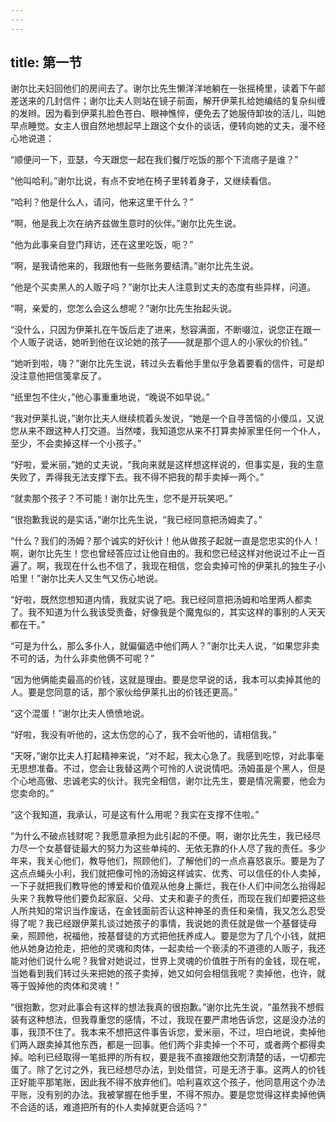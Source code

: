 ```yaml
---
---
---
```

title: 第一节
---




谢尔比夫妇回他们的房间去了。谢尔比先生懒洋洋地躺在一张摇椅里，读着下午邮差送来的几封信件；谢尔比夫人则站在镜子前面，解开伊莱扎给她编结的复杂纠缠的发辫。因为看到伊莱扎脸色苍白、眼神憔悴，便免去了她服侍卸妆的活儿，叫她早点睡觉。女主人很自然地想起早上跟这个女仆的谈话，便转向她的丈夫，漫不经心地说道：

“顺便问一下，亚瑟，今天跟您一起在我们餐厅吃饭的那个下流痞子是谁？”

“他叫哈利。”谢尔比说，有点不安地在椅子里转着身子，又继续看信。

“哈利？他是什么人，请问，他来这里干什么？”

“啊，他是我上次在纳齐兹做生意时的伙伴。”谢尔比先生说。

“他为此事亲自登门拜访，还在这里吃饭，呃？”

“啊，是我请他来的，我跟他有一些账务要结清。”谢尔比先生说。

“他是个买卖黑人的人贩子吗？”谢尔比夫人注意到丈夫的态度有些异样，问道。

“啊，亲爱的，您怎么会这么想呢？”谢尔比先生抬起头说。

“没什么，只因为伊莱扎在午饭后走了进来，愁容满面，不断啜泣，说您正在跟一个人贩子说话，她听到他在议论她的孩子——就是那个逗人的小家伙的价钱。”

“她听到啦，嗨？”谢尔比先生说，转过头去看他手里似乎急着要看的信件，可是却没注意他把信笺拿反了。

“纸里包不住火，”他心事重重地说，“晚说不如早说。”

“我对伊莱扎说，”谢尔比夫人继续梳着头发说，“她是一个自寻苦恼的小傻瓜，又说您从来不跟这种人打交道。当然喽，我知道您从来不打算卖掉家里任何一个仆人，至少，不会卖掉这样一个小孩子。”

“好啦，爱米丽，”她的丈夫说，“我向来就是这样想这样说的，但事实是，我的生意失败了，弄得我无法支撑下去。我不得不把我的帮手卖掉一两个。”

“就卖那个孩子？不可能！谢尔比先生，您不是开玩笑吧。”

“很抱歉我说的是实话，”谢尔比先生说，“我已经同意把汤姆卖了。”

“什么？我们的汤姆？那个诚实的好伙计！他从做孩子起就一直是您忠实的仆人！啊，谢尔比先生！您也曾经答应过让他自由的。我和您已经这样对他说过不止一百遍了。啊，我现在什么也不信了，我现在相信，您会卖掉可怜的伊莱扎的独生子小哈里！”谢尔比夫人又生气又伤心地说。

“好啦，既然您想知道内情，我就实说了吧。我已经同意把汤姆和哈里两人都卖了。我不知道为什么我该受责备，好像我是个魔鬼似的，其实这样的事别的人天天都在干。”

“可是为什么，那么多仆人，就偏偏选中他们两人？”谢尔比夫人说，“如果您非卖不可的话，为什么非卖他俩不可呢？”

“因为他俩能卖最高的价钱，这就是理由。要是您早说的话，我本可以卖掉其他的人。要是您同意的话，那个家伙给伊莱扎出的价钱还更高。”

“这个混蛋！”谢尔比夫人愤愤地说。

“好啦，我没有听他的，这太伤您的心了，我不会听他的，请相信我。”

“天呀，”谢尔比夫人打起精神来说，“对不起，我太心急了。我感到吃惊，对此事毫无思想准备。不过，您会让我替这两个可怜的人说说情吧。汤姆虽是个黑人，但是个心地高傲、忠诚老实的伙计。我完全相信，谢尔比先生，要是情况需要，他会为您卖命的。”

“这个我知道，我承认，可是这有什么用呢？我实在支撑不住啦。”

“为什么不破点钱财呢？我愿意承担为此引起的不便。啊，谢尔比先生，我已经尽力尽一个女基督徒最大的努力为这些单纯的、无依无靠的仆人尽了我的责任。多少年来，我关心他们，教导他们，照顾他们，了解他们的一点点喜怒哀乐。要是为了这点点蝇头小利，我们就把像可怜的汤姆这样诚实、优秀、可以信任的仆人卖掉，一下子就把我们教导他的博爱和价值观从他身上撕烂，我在仆人们中间怎么抬得起头来？我教导他们要负起家庭、父母、丈夫和妻子的责任，而现在我们却要把这些人所共知的常识当作废话，在金钱面前否认这种神圣的责任和亲情，我又怎么忍受得了呢？我已经跟伊莱扎谈过她孩子的事情，我说她的责任就是做一个基督徒母亲，照顾他，祝福他，按基督徒的方式把他抚养成人。要是您为了几个小钱，就把他从她身边抢走，把他的灵魂和肉体，一起卖给一个亵渎的不道德的人贩子，我还能对他们说什么呢？我曾对她说过，世界上灵魂的价值胜于所有的金钱，现在呢，当她看到我们转过头来把她的孩子卖掉，她又如何会相信我呢？卖掉他，也许，就等于毁掉他的肉体和灵魂！”

“很抱歉，您对此事会有这样的想法我真的很抱歉。”谢尔比先生说，“虽然我不想假装有这种想法，但我尊重您的感情，不过，我现在要严肃地告诉您，这是没办法的事，我顶不住了。我本来不想把这件事告诉您，爱米丽，不过，坦白地说，卖掉他们两人跟卖掉其他东西，都是一回事。他们两个非卖掉一个不可，或者两个都得卖掉。哈利已经取得一笔抵押的所有权，要是我不直接跟他交割清楚的话，一切都完蛋了。除了乞讨之外，我已经想尽办法，到处借贷，可是无济于事。这两人的价钱正好能平那笔账，因此我不得不放弃他们。哈利喜欢这个孩子，他同意用这个办法平账，没有别的办法。我被掌握在他手里，不得不照办。要是您觉得这样卖掉他俩不合适的话，难道把所有的仆人卖掉就更合适吗？”